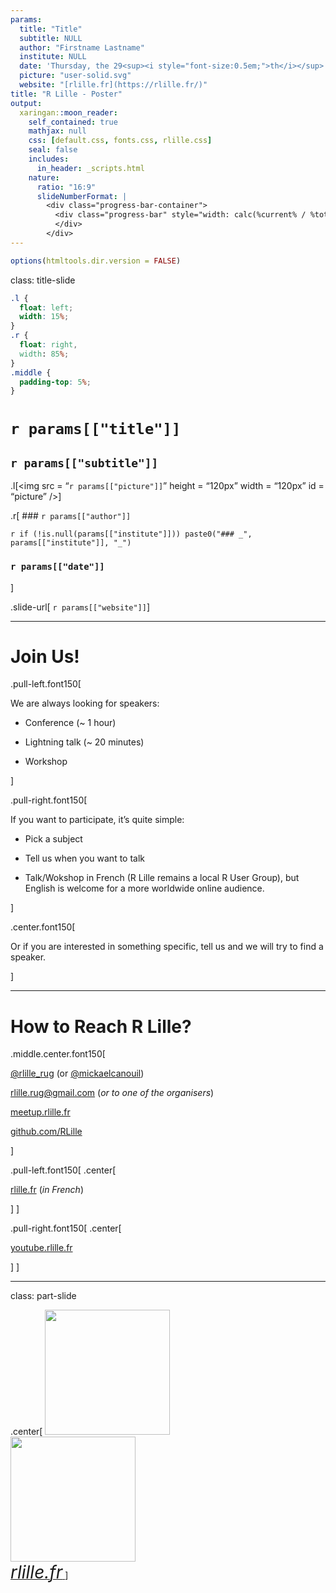 ```yaml
---
params:
  title: "Title"
  subtitle: NULL
  author: "Firstname Lastname"
  institute: NULL
  date: 'Thursday, the 29<sup><i style="font-size:0.5em;">th</i></sup> of April, 2021 – 18 h 00 (CEST / UTC + 2)'
  picture: "user-solid.svg"
  website: "[rlille.fr](https://rlille.fr/)"
title: "R Lille - Poster"
output:
  xaringan::moon_reader:
    self_contained: true
    mathjax: null
    css: [default.css, fonts.css, rlille.css]
    seal: false
    includes:
      in_header: _scripts.html
    nature:
      ratio: "16:9"
      slideNumberFormat: |
        <div class="progress-bar-container">
          <div class="progress-bar" style="width: calc(%current% / %total% * 100%);">
          </div>
        </div>
---
```


```r
options(htmltools.dir.version = FALSE)
```

class: title-slide

```css
.l {
  float: left;
  width: 15%;
}
.r {
  float: right,
  width: 85%;
}
.middle {
  padding-top: 5%;
}
```

# `r params[["title"]]`

## `r params[["subtitle"]]`

.l[<img src = "`r params[["picture"]]`" height = "120px" width = "120px" id = "picture" />]

.r[
### `r params[["author"]]`

`r if (!is.null(params[["institute"]])) paste0("### _", params[["institute"]], "_") `

### `r params[["date"]]`
]

.slide-url[
`r params[["website"]]`
]

---

# Join Us!

.pull-left.font150[

We are always looking for speakers:

+ Conference (~ 1 hour)

+ Lightning talk (~ 20 minutes)

+ Workshop

]

.pull-right.font150[

If you want to participate, it’s quite simple:

+ Pick a subject

+	Tell us when you want to talk

+	Talk/Wokshop in French
    (R Lille remains a local R User Group),
    but English is welcome for a more worldwide online audience.

]

.center.font150[

Or if you are interested in something specific, tell us and we will try to find a speaker.

]

---

# How to Reach R Lille?

.middle.center.font150[

[<i class = "fab fa-twitter"></i> @rlille_rug](https://twitter.com/RLille_RUG) (or [<i class = "fab fa-twitter"></i> @mickaelcanouil](https://twitter.com/mickaelcanouil))

[<i class = "fas fa-envelope"></i> rlille.rug@gmail.com](mailto:rlille.rug@gmail.com)
(_or to one of the organisers_)

[<i class = "fab fa-meetup"></i> meetup.rlille.fr](http://meetup.rlille.fr/)

[<i class = "fab fa-github"></i> github.com/RLille](https://github.com/RLille)

]

.pull-left.font150[
.center[

[<i class = "fas fa-home"></i> rlille.fr](https://rlille.fr/) (_in French_)

]
]

.pull-right.font150[
.center[

[<i class = "fab fa-youtube"></i> youtube.rlille.fr](http://youtube.rlille.fr)

]
]

---
class: part-slide

.center[
<a href="https://rlille.fr/" target="_blank"><img src="https://raw.githubusercontent.com/mcanouil/hex-stickers/main/SVG/rlille.svg" width = "200px"/></br>
<img src="https://raw.githubusercontent.com/RLille/logos/main/RConsortium_Horizontal_Pantone.png" width = "200px"/>
</br>
<i style="font-size: 200%">rlille.fr</i>
</a>
]
